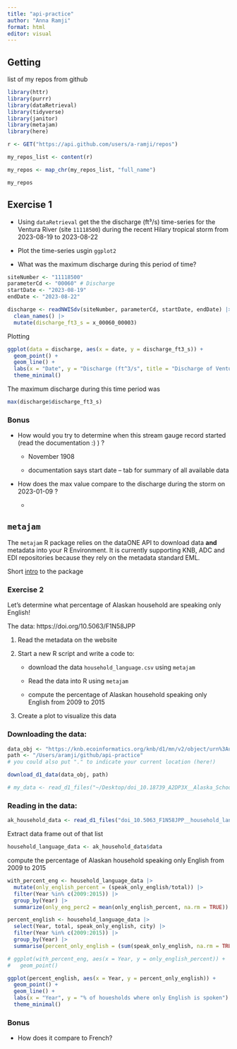 ```yaml
---
title: "api-practice"
author: "Anna Ramji"
format: html
editor: visual
---
```


## Getting

list of my repos from github

```r
library(httr)
library(purrr)
library(dataRetrieval)
library(tidyverse)
library(janitor)
library(metajam)
library(here)
```

```r
r <- GET("https://api.github.com/users/a-ramji/repos")

my_repos_list <- content(r)

my_repos <- map_chr(my_repos_list, "full_name")

my_repos
```

## Exercise 1

-   Using `dataRetrieval` get the the discharge (ft³/s) time-series for the Ventura River (site `11118500`) during the recent Hilary tropical storm from 2023-08-19 to 2023-08-22

-   Plot the time-series usgin `ggplot2`

-   What was the maximum discharge during this period of time?

```r
siteNumber <- "11118500"
parameterCd <- "00060" # Discharge
startDate <- "2023-08-19"
endDate <- "2023-08-22"

discharge <- readNWISdv(siteNumber, parameterCd, startDate, endDate) |> 
  clean_names() |> 
  mutate(discharge_ft3_s = x_00060_00003)


```

Plotting

```r
ggplot(data = discharge, aes(x = date, y = discharge_ft3_s)) +
  geom_point() +
  geom_line() +
  labs(x = "Date", y = "Discharge (ft^3/s", title = "Discharge of Ventura River during tropical storm Hilary") +
  theme_minimal()
```

The maximum discharge during this time period was

```r
max(discharge$discharge_ft3_s)
```

### **Bonus**

-   How would you try to determine when this stream gauge record started (read the documentation :) ) ?

    -   November 1908

    -   documentation says start date -- tab for summary of all available data

-   How does the max value compare to the discharge during the storm on 2023-01-09 ?

    -   

## **`metajam`**

The `metajam` R package relies on the dataONE API to download data **and** metadata into your R Environment. It is currently supporting KNB, ADC and EDI repositories because they rely on the metadata standard EML.

Short [intro](https://brunj7.github.io/eds214-slides/metajam_intro.html) to the package

### **Exercise 2**

Let's determine what percentage of Alaskan household are speaking only English!

The data: https://doi.org/10.5063/F1N58JPP

1.  Read the metadata on the website

2.  Start a new R script and write a code to:

    -   download the data `household_language.csv` using `metajam`

    -   Read the data into R using `metajam`

    -   compute the percentage of Alaskan household speaking only English from 2009 to 2015

3.  Create a plot to visualize this data

### Downloading the data:

```r
data_obj <- "https://knb.ecoinformatics.org/knb/d1/mn/v2/object/urn%3Auuid%3A7fc6f6db-c5ea-426a-a743-1f2edafb43b8"
path <- "/Users/aramji/github/api-practice"
# you could also put "." to indicate your current location (here!)

download_d1_data(data_obj, path)
```

```r
# my_data <- read_d1_files("~/Desktop/doi_10.18739_A2DP3X__Alaska_Schools_Rentention2009_15")

```

### Reading in the data:

```r
ak_household_data <- read_d1_files("doi_10.5063_F1N58JPP__household_language__csv")
```

Extract data frame out of that list

```r
household_language_data <- ak_household_data$data
```

compute the percentage of Alaskan household speaking only English from 2009 to 2015

```r
with_percent_eng <- household_language_data |> 
  mutate(only_english_percent = (speak_only_english/total)) |> 
  filter(Year %in% c(2009:2015)) |> 
  group_by(Year) |> 
  summarize(only_eng_perc2 = mean(only_english_percent, na.rm = TRUE))
```

```r
percent_english <- household_language_data |> 
  select(Year, total, speak_only_english, city) |> 
  filter(Year %in% c(2009:2015)) |> 
  group_by(Year) |> 
  summarise(percent_only_english = (sum(speak_only_english, na.rm = TRUE) / sum(total, na.rm = TRUE)))

```

```r
# ggplot(with_percent_eng, aes(x = Year, y = only_english_percent)) +
#   geom_point()
```

```r
ggplot(percent_english, aes(x = Year, y = percent_only_english)) +
  geom_point() +
  geom_line() +
  labs(x = "Year", y = "% of houesholds where only English is spoken") +
  theme_minimal()
```

### **Bonus**

-   How does it compare to French?
